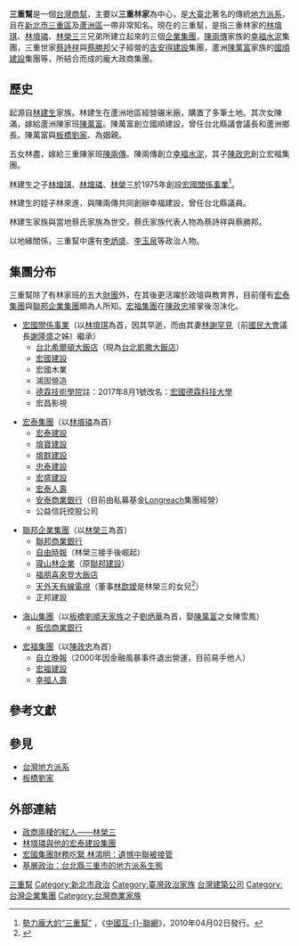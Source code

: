 {{Infobox_Company
| company_name   = 三重幫
| company_logo   = 
| company_type   = 
| market_information = 
| company_slogan = 
| foundation     = 
| location       = {{ROC}}
| zip_code       = 
| telephone_no   =
| key_people     = [[林榮三|林榮三]]<br>[[林堉琪|林堉琪]]<br>[[林堉璘|林堉璘]]
| num_employees  = 
| industry       = [[建築|建築營造業]]
| products       = 
| capital        = 
| revenue        = 
| subsid         = 
| homepage       = 
| footnotes      = 
}}
'''三重幫'''是一個[[台灣|台灣]][[商幫|商幫]]，主要以'''三重林家'''為中心，是[[大臺北|大臺北]]著名的傳統[[台灣地方派系列表|地方派系]]，且在[[新北市|新北市]][[三重區|三重區]]及[[蘆洲區|蘆洲區]]一帶非常知名。現在的三重幫，是指三重林家的[[林堉琪|林堉琪]]、[[林堉璘|林堉璘]]、[[林榮三|林榮三]]三兄弟所建立起來的三個[[企業集團|企業集團]]，[[陳兩傳|陳兩傳]]家族的[[幸福水泥|幸福水泥]]集團，三重世家[[蔡詩祥|蔡詩祥]]與[[蔡勝邦|蔡勝邦]]父子經營的[[吉安得建設|吉安得建設]]集團，蘆洲[[陳萬富|陳萬富]]家族的[[國順建設|國順建設]]集團等，所結合而成的龐大政商集團。

==歷史==

起源自[[林建生|林建生]]家族。林建生在蘆洲地區經營碾米廠，購置了多筆土地。其次女陳滿，嫁給蘆洲陳家班[[陳萬富|陳萬富]]。陳萬富創立國順建設，曾任台北縣議會議長和蘆洲鄉長。陳萬富與[[板橋劉家|板橋劉家]]、為姻親。

五女林盡，嫁給三重陳家班[[陳兩傳|陳兩傳]]。陳兩傳創立[[幸福水泥|幸福水泥]]，其子[[陳政忠|陳政忠]]創立宏福集團。

林建生之子[[林堉琪|林堉琪]]、[[林堉璘|林堉璘]]、[[林榮三|林榮三]]於1975年創設[[宏國關係事業|宏國關係事業]]<ref>[http://www1.china.com.cn/chinese/TCC/haixia/19681.htm 勢力龐大的“三重幫”] {{Wayback|url=http://www1.china.com.cn/chinese/TCC/haixia/19681.htm |date=20130309055935 }}，《[[中國互聯網|中國互-{}-聯網]]》，2010年04月02日發行。</ref>。

林建生的姪子林來進，與陳兩傳共同創辦幸福建設，曾任台北縣議員。

林建生家族與當地蔡氏家族為世交，蔡氏家族代表人物為蔡詩祥與蔡勝邦。

以地緣關係，三重幫中還有[[李炳盛|李炳盛]]、[[李玉泉|李玉泉]]等政治人物。

== 集團分布 ==
三重幫除了有林家班的五大[[財閥|財團]]外，在其後更活躍於政壇與教育界，目前僅有[[宏泰集團|宏泰集團]]與[[聯邦企業集團|聯邦企業集團]]頗為人所知。[[宏福集團|宏福集團]]在[[陳政忠|陳政忠]]接掌後泡沫化。

* [[宏國關係事業|宏國關係事業]]（以[[林堉琪|林堉琪]]為首，因其早逝，而由其妻[[林謝罕見|林謝罕見]]〔前[[國民大會|國民大會]]議長[[謝隆盛|謝隆盛]]之姊〕繼承）
**[[台北希爾頓大飯店|台北希爾頓大飯店]]（現為[[台北凱撒大飯店|台北凱撒大飯店]]）
**[[宏國建設|宏國建設]]
**宏國木業
**鴻固營造
**[[德霖技術學院|德霖技術學院]]註：2017年8月1號改名：[[宏國德霖科技大學|宏國德霖科技大學]]
**宏昌影視

* [[宏泰集團|宏泰集團]]（以[[林堉璘|林堉璘]]為首）
**[[宏泰建設|宏泰建設]]
**[[堉寶建設|堉寶建設]]
**[[堉群建設|堉群建設]]
**[[忠泰建設|忠泰建設]]
**[[宏盛建設|宏盛建設]]
**[[宏泰人壽|宏泰人壽]]
**[[安泰商業銀行|安泰商業銀行]]（目前由私募基金[[Longreach|Longreach]]集團經營）
**公益信託控股公司

* [[聯邦企業集團|聯邦企業集團]]（以[[林榮三|林榮三]]為首）
**[[聯邦商業銀行|聯邦商業銀行]]
**[[自由時報|自由時報]]（林榮三接手後崛起）
**[[瓏山林企業|瓏山林企業]]（原[[聯邦建設|聯邦建設]]）
**[[福朋喜來登大飯店|福朋喜來登大飯店]]
**[[天外天有線電視|天外天有線電視]]（董事[[林歆嬡|林歆嬡]]是林榮三的女兒<ref>{{Cite web |url=http://www.chinatimes.com/realtimenews/20130623003866-260401 |title=林榮三媒體夢 邱毅：藉媒體除異己 |accessdate=2015-04-15 |archive-date=2015-04-15 |archive-url=https://archive.is/20150415124558/http://www.chinatimes.com/realtimenews/20130623003866-260401 |dead-url=no }}</ref>）
**正邦建設

* [[海山集團|海山集團]]（以[[板橋區_(新北市)|板橋]][[劉順天|劉順天]][[八順二十五炳|家族]]之子[[劉炳華|劉炳華]]為首，娶[[陳萬富|陳萬富]]之女陳雪鳳）
**[[板信商業銀行|板信商業銀行]]

* [[宏福集團|宏福集團]]（以[[陳政忠|陳政忠]]為首）
**[[自立晚報|自立晚報]]（2000年因金融風暴事件退出營運，目前易手他人）
**[[宏福建設|宏福建設]]
**[[幸福人壽_(台灣)|幸福人壽]]

== 參考文獻 ==
<div class="references-small">
<references></references>
</div>

== 參見 ==
* [[台灣地方派系|台灣地方派系]]
* [[板橋劉家|板橋劉家]]

== 外部連結 ==
* [http://big5.china.com.cn/chinese/TCC/haixia/19682.htm 政商兩棲的紅人——林榮三]{{Wayback|url=http://big5.china.com.cn/chinese/TCC/haixia/19682.htm |date=20090321025118 }}
* [http://big5.china.com.cn/chinese/TCC/haixia/19686.htm 林堉璘與他的宏泰建設集團]{{Wayback|url=http://big5.china.com.cn/chinese/TCC/haixia/19686.htm |date=20090302093527 }}
* [http://www.epochtimes.com/b5/7/3/31/n1664156.htm 宏國集團財務吃緊 林鴻明：遺憾中聯被接管]{{Wayback|url=http://www.epochtimes.com/b5/7/3/31/n1664156.htm |date=20100110005514 }}
* [http://mypaper.pchome.com.tw/macotochen/post/1240565079 基層政治：台北縣三重市的地方派系生態]{{Wayback|url=http://mypaper.pchome.com.tw/macotochen/post/1240565079 |date=20160304215939 }}

[[Category:三重幫|]]
[[Category:新北市政治|Category:新北市政治]]
[[Category:臺灣政治家族|Category:臺灣政治家族]]
[[Category:台灣建築公司|台灣建築公司]]
[[Category:台灣企業集團|Category:台灣企業集團]]
[[Category:台灣商業家族|Category:台灣商業家族]]
